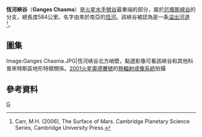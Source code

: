 {{MarsGeo-Valley
|image=[[File:Aurorae_Chaos_and_Ganges_Chasma_by_HRSC.jpg|290px]]<br />[[File:Aurorae_Chaos_and_Ganges_Chasma_topography_(23155344861).jpg|290px]] 
|caption=[[火星快車號|火星快車號]]於2015年拍攝的恆河峽谷局部，圖中左方為[[歐若拉混沌|歐若拉混沌]]。下圖為對應上圖地區的[[地形圖|地形圖]]，藍色為高度較低處，紅色則為較高處。
|latitude=8
|N_or_S=S
|longitude=48.1
|E_or_W=W
|location=[[科普剌塔斯區|科普剌塔斯區]]
|name=恆河峽谷<br />Ganges Chasma
|length=652 公里
|depth=可達 6 公里
|width=40 至 175 公里
|naming=得名自[[恆河|恆河]]
}} 
'''恆河峽谷'''（'''Ganges Chasma'''）是[[火星|火星]][[水手號谷|水手號谷]]最東端的部分，屬於[[厄俄斯峽谷|厄俄斯峽谷]]的分支，總長度584公里。名字由來於南亞的[[恆河|恆河]]。該峽谷被認為是一条[[溢出河道|溢出河道]]<ref>Carr, M.H. (2006), The Surface of Mars. Cambridge Planetary Science Series, Cambridge University Press.</ref>。

==圖集==
<gallery>
Image:Ganges Chasma.JPG|恆河峽谷北方峭壁，點選影像可看該峽谷和其他科普來特斯區地形特徵關係。[[2001火星奧德賽號|2001火星奧德賽號]]的[[熱輻射成像系統|熱輻射成像系統]]拍攝
</gallery>

==參考資料==
{{Reflist}}

[[Category:火星峽谷|G]]

{{Mars-stub}}
{{火星}}